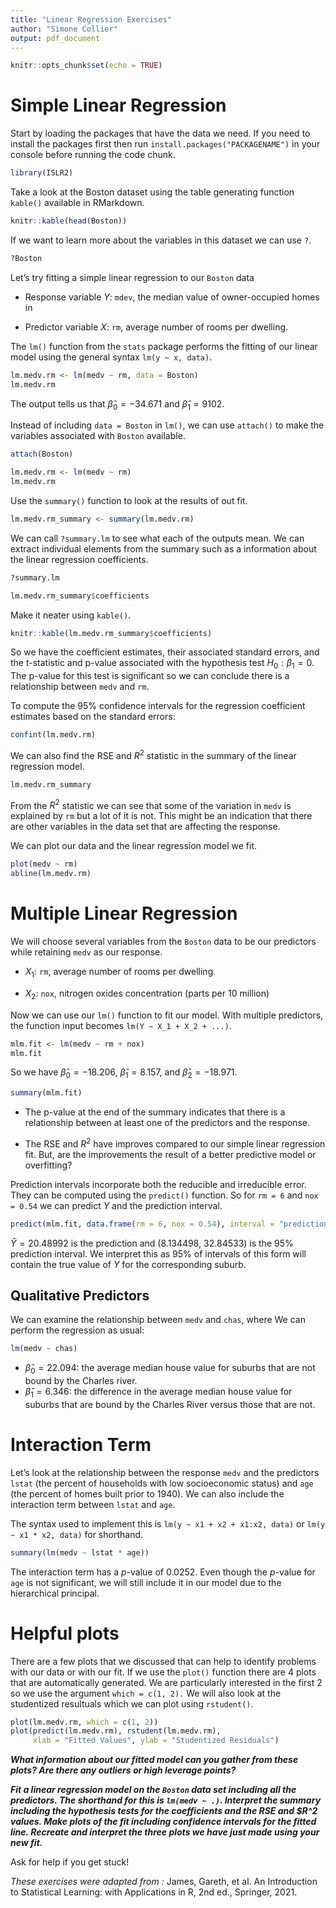 ```yaml
---
title: "Linear Regression Exercises"
author: "Simone Collier"
output: pdf_document
---
```


```r
knitr::opts_chunk$set(echo = TRUE)
```

# Simple Linear Regression

Start by loading the packages that have the data we need. If you need to install the packages first then run `install.packages("PACKAGENAME")` in your console before running the code chunk.

```r
library(ISLR2)
```

Take a look at the Boston dataset using the table generating function `kable()` available in RMarkdown.

```r
knitr::kable(head(Boston))
```

If we want to learn more about the variables in this dataset we can use `?`.

```r
?Boston
```

Let's try fitting a simple linear regression to our `Boston` data

* Response variable $Y$: `mdev`, the median value of owner-occupied homes in 

* Predictor variable $X$: `rm`, average number of rooms per dwelling.

The `lm()` function from the `stats` package performs the fitting of our linear model using the general syntax `lm(y ~ x, data)`.

```r
lm.medv.rm <- lm(medv ~ rm, data = Boston)
lm.medv.rm
```

The output tells us that $\hat{\beta}_0 = -34.671$ and $\hat{\beta}_1 = 9102$.

Instead of including `data = Boston` in `lm()`, we can use `attach()` to make the variables associated with `Boston` available.

```r
attach(Boston)

lm.medv.rm <- lm(medv ~ rm)
lm.medv.rm
```

Use the `summary()` function to look at the results of out fit.

```r
lm.medv.rm_summary <- summary(lm.medv.rm)
```

We can call `?summary.lm` to see what each of the outputs mean. We can extract individual elements from the summary such as a information about the linear regression coefficients.

```r
?summary.lm

lm.medv.rm_summary$coefficients
```

Make it neater using `kable()`.

```r
knitr::kable(lm.medv.rm_summary$coefficients)
```

So we have the coefficient estimates, their associated standard errors, and the t-statistic and p-value associated with the hypothesis test $H_0: \beta_1 = 0$. The p-value for this test is significant so we can conclude there is a relationship between `medv` and `rm`.

To compute the 95% confidence intervals for the regression coefficient estimates based on the standard errors:

```r
confint(lm.medv.rm)
```

We can also find the RSE and $R^2$ statistic in the summary of the linear regression model.

```r
lm.medv.rm_summary
```

From the $R^2$ statistic we can see that some of the variation in `medv` is explained by `rm` but a lot of it is not. This might be an indication that there are other variables in the data set that are affecting the response.

We can plot our data and the linear regression model we fit.

```r
plot(medv ~ rm)
abline(lm.medv.rm)
```


# Multiple Linear Regression

We will choose several variables from the `Boston` data to be our predictors while retaining `medv` as our response.

* $X_1$: `rm`, average number of rooms per dwelling.

* $X_2$: `nox`,  nitrogen oxides concentration (parts per 10 million)

Now we can use our `lm()` function to fit our model. With multiple predictors, the function input becomes `lm(Y ~ X_1 + X_2 + ...)`.

```r
mlm.fit <- lm(medv ~ rm + nox)
mlm.fit
```

So we have $\hat \beta_0 = -18.206,\ \hat \beta_1 = 8.157,$ and $\hat \beta_2 = -18.971$.

```r
summary(mlm.fit)
```

* The p-value at the end of the summary indicates that there is a relationship between at least one of the predictors and the response.

* The RSE and $R^2$ have improves compared to our simple linear regression fit. But, are the improvements the result of a better predictive model or overfitting?

Prediction intervals incorporate both the reducible and irreducible error. They can be computed using the `predict()` function. So for `rm = 6` and `nox = 0.54` we can predict $Y$ and the prediction interval.

```r
predict(mlm.fit, data.frame(rm = 6, nox = 0.54), interval = "prediction")
```

$\hat Y = 20.48992$ is the prediction and (8.134498, 32.84533) is the 95\% prediction interval. We interpret this as 95\% of intervals of this form will contain the true value of $Y$ for the corresponding suburb.


## Qualitative Predictors

We can examine the relationship between `medv` and `chas`, where
\begin{align*}
\text{chas} = \left\{\begin{array}{ll}
1 & \text { if } \text{tract bounds Charles River} \\
0 & \text { if } \text{not}
\end{array}\right. 
\end{align*}
We can perform the regression as usual:

```r
lm(medv ~ chas)
```

* $\hat \beta_0 = 22.094$: the average median house value for suburbs that are not bound by the Charles river.
* $\hat \beta_1 = 6.346$: the difference in the average median house value for suburbs that are bound by the Charles River versus those that are not.

# Interaction Term

Let's look at the relationship between the response `medv` and the predictors `lstat` (the percent of households with low socioeconomic status) and `age` (the percent of homes built prior to 1940). We can also include the interaction term between `lstat` and `age`.

The syntax used to implement this is `lm(y ~ x1 + x2 + x1:x2, data)` or `lm(y ~ x1 * x2, data)` for shorthand.

```r
summary(lm(medv ~ lstat * age))
```

The interaction term has a $p$-value of $0.0252$. Even though the $p$-value for `age` is not significant, we will still include it in our model due to the hierarchical principal.


# Helpful plots

There are a few plots that we discussed that can help to identify problems with our data or with our fit. If we use the `plot()` function there are 4 plots that are  automatically generated. We are particularly interested in the first 2 so we use the argument `which = c(1, 2).` We will also look at the studentized resultuals which we can plot using `rstudent()`.


```r
plot(lm.medv.rm, which = c(1, 2))
plot(predict(lm.medv.rm), rstudent(lm.medv.rm),
     xlab = "Fitted Values", ylab = "Studentized Residuals")
```

***What information about our fitted model can you gather from these plots? Are there any outliers or high leverage points?***

***Fit a linear regression model on the `Boston` data set including all the predictors. The shorthand for this is `lm(medv ~ .)`. Interpret the summary including the hypothesis tests for the coefficients and the RSE and $R^2 values. Make plots of the fit including confidence intervals for the fitted line. Recreate and interpret the three plots we have just made using your new fit.***

Ask for help if you get stuck!

*These exercises were adapted from :* James, Gareth, et al. An Introduction to Statistical Learning: with Applications in R, 2nd ed., Springer, 2021.





